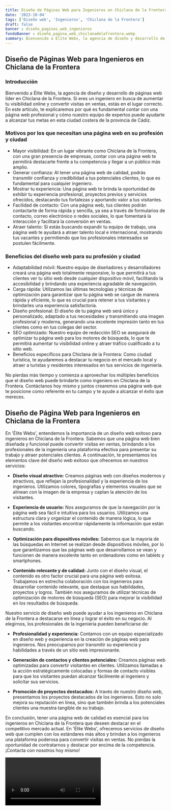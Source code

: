```yaml
---
title: Diseño de Páginas Web para Ingenieros en Chiclana de la Frontera
date: '2023-10-04'
tags: ['Diseño web', 'Ingenieros', 'Chiclana de la Frontera']
draft: false
banner : diseño_paginas_web_ingenieros
fondoBanner : diseño_pagina_web_chiclanadelafrontera.webp
summary: Bienvenido a Élite Webs, la agencia de diseño y desarrollo de páginas web líder en Chiclana de la Frontera. Si eres un ingeniero en busca de aumentar tu visibilidad online y convertir visitas en ventas, estás en el lugar correcto. En este artículo, te explicaremos por qué es fundamental contar con una página web profesional y cómo nuestro equipo de expertos puede ayudarte a alcanzar tus metas en esta ciudad costera de la provincia de Cádiz.
---
```


## Diseño de Páginas Web para Ingenieros en Chiclana de la Frontera

### Introducción

Bienvenido a Élite Webs, la agencia de diseño y desarrollo de páginas web líder en Chiclana de la Frontera. Si eres un ingeniero en busca de aumentar tu visibilidad online y convertir visitas en ventas, estás en el lugar correcto. En este artículo, te explicaremos por qué es fundamental contar con una página web profesional y cómo nuestro equipo de expertos puede ayudarte a alcanzar tus metas en esta ciudad costera de la provincia de Cádiz.

### Motivos por los que necesitan una página web en su profesión y ciudad

- Mayor visibilidad: En un lugar vibrante como Chiclana de la Frontera, con una gran presencia de empresas, contar con una página web te permitirá destacarte frente a tu competencia y llegar a un público más amplio.
- Generar confianza: Al tener una página web de calidad, podrás transmitir confianza y credibilidad a tus potenciales clientes, lo que es fundamental para cualquier ingeniero.
- Mostrar tu experiencia: Una página web te brinda la oportunidad de exhibir tu experiencia profesional, proyectos previos y servicios ofrecidos, destacando tus fortalezas y aportando valor a tus visitantes.
- Facilidad de contacto: Con una página web, tus clientes podrán contactarte de forma rápida y sencilla, ya sea a través de formularios de contacto, correo electrónico o redes sociales, lo que fomentará la interacción y facilitará la conversión en ventas.
- Atraer talento: Si estás buscando expandir tu equipo de trabajo, una página web te ayudará a atraer talento local e internacional, mostrando tus vacantes y permitiendo que los profesionales interesados se postulen fácilmente.

### Beneficios del diseño web para su profesión y ciudad

- Adaptabilidad móvil: Nuestro equipo de diseñadores y desarrolladores creará una página web totalmente responsive, lo que permitirá a tus clientes ver tu sitio web desde cualquier dispositivo móvil, facilitando la accesibilidad y brindando una experiencia agradable de navegación.
- Carga rápida: Utilizamos las últimas tecnologías y técnicas de optimización para garantizar que tu página web se cargue de manera rápida y eficiente, lo que es crucial para retener a tus visitantes y brindarles una experiencia satisfactoria.
- Diseño profesional: El diseño de tu página web será único y personalizado, adaptado a tus necesidades y transmitiendo una imagen profesional y moderna, generando una excelente impresión tanto en tus clientes como en tus colegas del sector.
- SEO optimizado: Nuestro equipo de redacción SEO se asegurará de optimizar tu página web para los motores de búsqueda, lo que te permitirá aumentar tu visibilidad online y atraer tráfico cualificado a tu sitio web.
- Beneficios específicos para Chiclana de la Frontera: Como ciudad turística, te ayudaremos a destacar tu negocio en el mercado local y atraer a turistas y residentes interesados en tus servicios de ingeniería.

No pierdas más tiempo y comienza a aprovechar los múltiples beneficios que el diseño web puede brindarte como ingeniero en Chiclana de la Frontera. Contáctanos hoy mismo y juntos crearemos una página web que te posicione como referente en tu campo y te ayude a alcanzar el éxito que mereces.

<GifSeo />

<Cta />

## Diseño de Página Web para Ingenieros en Chiclana de la Frontera

En 'Élite Webs', entendemos la importancia de un diseño web exitoso para ingenieros en Chiclana de la Frontera. Sabemos que una página web bien diseñada y funcional puede convertir visitas en ventas, brindando a los profesionales de la ingeniería una plataforma efectiva para presentar su trabajo y atraer potenciales clientes. A continuación, te presentamos los elementos clave del diseño web exitoso que ofrecemos en nuestros servicios:

- **Diseño visual atractivo:** Creamos páginas web con diseños modernos y atractivos, que reflejan la profesionalidad y la experiencia de los ingenieros. Utilizamos colores, tipografías y elementos visuales que se alinean con la imagen de la empresa y captan la atención de los visitantes.

- **Experiencia de usuario:** Nos aseguramos de que la navegación por la página web sea fácil e intuitiva para los usuarios. Utilizamos una estructura clara y organizar el contenido de manera lógica, lo que permite a los visitantes encontrar rápidamente la información que están buscando.

- **Optimización para dispositivos móviles:** Sabemos que la mayoría de las búsquedas en Internet se realizan desde dispositivos móviles, por lo que garantizamos que las páginas web que desarrollamos se vean y funcionen de manera excelente tanto en ordenadores como en tablets y smartphones.

- **Contenido relevante y de calidad:** Junto con el diseño visual, el contenido es otro factor crucial para una página web exitosa. Trabajamos en estrecha colaboración con los ingenieros para desarrollar contenido relevante, que destaque sus habilidades, proyectos y logros. También nos aseguramos de utilizar técnicas de optimización de motores de búsqueda (SEO) para mejorar la visibilidad en los resultados de búsqueda.

Nuestro servicio de diseño web puede ayudar a los ingenieros en Chiclana de la Frontera a destacarse en línea y lograr el éxito en su negocio. Al elegirnos, los profesionales de la ingeniería pueden beneficiarse de:

- **Profesionalidad y experiencia:** Contamos con un equipo especializado en diseño web y experiencia en la creación de páginas web para ingenieros. Nos preocupamos por transmitir su experiencia y habilidades a través de un sitio web impresionante.

- **Generación de contactos y clientes potenciales:** Creamos páginas web optimizadas para convertir visitantes en clientes. Utilizamos llamadas a la acción estratégicamente colocadas y formas de contacto visibles para que los visitantes puedan alcanzar fácilmente al ingeniero y solicitar sus servicios.

- **Promoción de proyectos destacados:** A través de nuestro diseño web, presentamos los proyectos destacados de los ingenieros. Esto no solo mejora su reputación en línea, sino que también brinda a los potenciales clientes una muestra tangible de su trabajo.

En conclusión, tener una página web de calidad es esencial para los ingenieros en Chiclana de la Frontera que deseen destacar en el competitivo mercado actual. En 'Élite Webs', ofrecemos servicios de diseño web que cumplen con los estándares más altos y brindan a los ingenieros una plataforma poderosa para convertir visitas en ventas. No pierdas la oportunidad de contratarnos y destacar por encima de la competencia. ¡Contacta con nosotros hoy mismo!

<Video />

<CtaBot job='Ingenieros' city='Chiclana de la Frontera'/>

<Gmaps query='Chiclana de la Frontera+españa+maps' />
